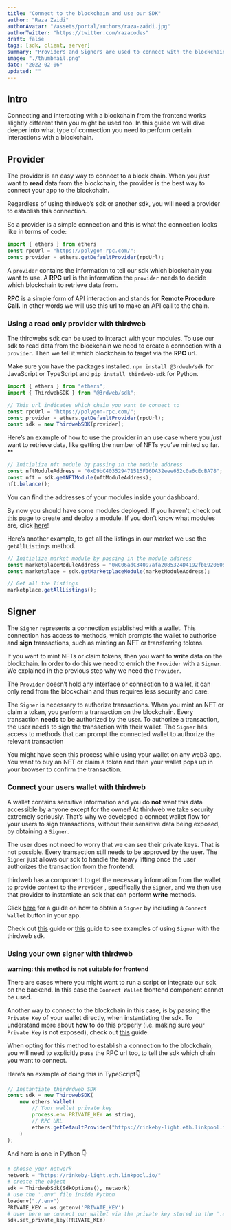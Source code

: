 ```yaml
---
title: "Connect to the blockchain and use our SDK"
author: "Raza Zaidi"
authorAvatar: "/assets/portal/authors/raza-zaidi.jpg"
authorTwitter: "https://twitter.com/razacodes"
draft: false
tags: [sdk, client, server]
summary: "Providers and Signers are used to connect with the blockchain. Find out how to do this to use our sdk"
image: "./thumbnail.png"
date: "2022-02-06"
updated: ""
---
```


## Intro

Connecting and interacting with a blockchain from the frontend works slightly different than you might be used too. In this guide we will dive deeper into what type of connection you need to perform certain interactions with a blockchain.

## Provider

The provider is an easy way to connect to a block chain. When you _just_ want to **read** data from the blockchain, the provider is the best way to connect your app to the blockchain.

Regardless of using thirdweb’s sdk or another sdk, you will need a provider to establish this connection.

So a provider is a simple connection and this is what the connection looks like in terms of code:

```jsx
import { ethers } from ethers
const rpcUrl = "https://polygon-rpc.com/";
const provider = ethers.getDefaultProvider(rpcUrl);
```

A `provider` contains the information to tell our sdk which blockchain you want to use. A **RPC** url is the information the `provider` needs to decide which blockchain to retrieve data from.

**RPC** is a simple form of API interaction and stands for **Remote Procedure Call.** In other words we will use this url to make an API call to the chain.

### Using a read only provider with thirdweb

The thirdwebs sdk can be used to interact with your modules. To use our sdk to read data from the blockchain we need to create a connection with a `provider`. Then we tell it which blockchain to target via the **RPC** url.

Make sure you have the packages installed. `npm install @3rdweb/sdk` for JavaScript or TypeScript and `pip install thirdweb-sdk` for Python.

```jsx
import { ethers } from "ethers";
import { ThirdwebSDK } from "@3rdweb/sdk";

// This url indicates which chain you want to connect to
const rpcUrl = "https://polygon-rpc.com/";
const provider = ethers.getDefaultProvider(rpcUrl);
const sdk = new ThirdwebSDK(provider);
```

Here’s an example of how to use the provider in an use case where you _just_ want to retrieve data, like getting the number of NFTs you’ve minted so far. \*\*

```jsx
// Initialize nft module by passing in the module address
const nftModuleAddress = "0xD9bC403529471515F16DA32eee652c0a6cEcBA78";
const nft = sdk.getNFTModule(nftModuleAddress);
nft.balance();
```

You can find the addresses of your modules inside your dashboard.

By now you should have some modules deployed. If you haven’t, check out [this](/learn/projects) page to create and deploy a module. If you don’t know what modules are, click [here](/learn/introduction)!

Here’s another example, to get all the listings in our market we use the `getAllListings` method.

```jsx
// Initialize market module by passing in the module address
const marketplaceModuleAddress = "0xC06adC34097afa2085324D4192fbE9206059f8e0";
const marketplace = sdk.getMarketplaceModule(marketModuleAddress);

// Get all the listings
marketplace.getAllListings();
```

## Signer

The `Signer` represents a connection established with a wallet. This connection has access to methods, which prompts the wallet to authorise and **sign** transactions, such as minting an NFT or transferring tokens.

If you want to mint NFTs or claim tokens, then you want to **write** data on the blockchain. In order to do this we need to enrich the `Provider` with a `Signer`. We explained in the previous step why we need the `Provider`.

The `Provider` doesn’t hold any interface or connection to a wallet, it can only read from the blockchain and thus requires less security and care.

The `Signer` is necessary to authorize transactions. When you mint an NFT or claim a token, you perform a transaction on the blockchain. Every transaction **needs** to be authorized by the user. To authorize a transaction, the user needs to sign the transaction with their wallet. The `Signer` has access to methods that can prompt the connected wallet to authorize the relevant transaction

You might have seen this process while using your wallet on any web3 app. You want to buy an NFT or claim a token and then your wallet pops up in your browser to confirm the transaction.

### Connect your users wallet with thirdweb

A wallet contains sensitive information and you do **not** want this data accessible by anyone except for the owner! At thirdweb we take security extremely seriously. That’s why we developed a connect wallet flow for your users to sign transactions, without their sensitive data being exposed, by obtaining a `Signer`.

The user does not need to worry that we can see their private keys. That is not possible. Every transaction still needs to be approved by the user. The `Signer` just allows our sdk to handle the heavy lifting once the user authorizes the transaction from the frontend.

thirdweb has a component to get the necessary information from the wallet to provide context to the `Provider` , specifically the `Signer`, and we then use that provider to instantiate an sdk that can perform **write** methods.

Click [here](/guides/add-connectwallet-to-your-website) for a guide on how to obtain a `Signer` by including a `Connect Wallet` button in your app.

Check out [this](/guides/token-button-react) guide or [this](/guides/claim-button-react) guide to see examples of using `Signer` with the thirdweb sdk.

### Using your own signer with thirdweb

**warning: this method is not suitable for frontend**

There are cases where you might want to run a script or integrate our sdk on the backend. In this case the `Connect Wallet` frontend component cannot be used.

Another way to connect to the blockchain in this case, is by passing the `Private Key` of your wallet directly, when instantiating the sdk. To understand more about **how** to do this properly (i.e. making sure your `Private Key` is not exposed), check out [this](/guides/sdk-guide) guide.

When opting for this method to establish a connection to the blockchain, you will need to explicitly pass the RPC url too, to tell the sdk which chain you want to connect.

Here’s an example of doing this in TypeScript👇

```jsx
// Instantiate thirdrdweb SDK
const sdk = new ThirdwebSDK(
    new ethers.Wallet(
        // Your wallet private key
        process.env.PRIVATE_KEY as string,
        // RPC URL
        ethers.getDefaultProvider("https://rinkeby-light.eth.linkpool.io/")
    )
);
```

And here is one in Python 👇

```python
# choose your network
network = "https://rinkeby-light.eth.linkpool.io/"
# create the object
sdk = ThirdwebSdk(SdkOptions(), network)
# use the '.env' file inside Python
loadenv("./.env")
PRIVATE_KEY = os.getenv('PRIVATE_KEY')
# over here we connect our wallet via the private key stored in the '.env' file
sdk.set_private_key(PRIVATE_KEY)
```

<MdxNavigation>
  <MdxNavigationItem
    href="/learn/modules/pack"
    title="Pack"
  />
  <MdxNavigationItem href="/learn/recipes" title="Recipes" next />
</MdxNavigation>